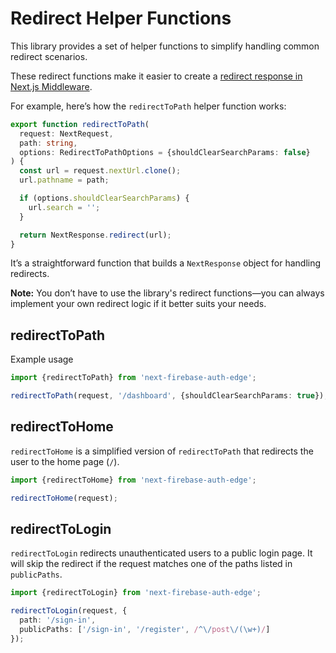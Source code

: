# Redirect Helper Functions

This library provides a set of helper functions to simplify handling common redirect scenarios.

These redirect functions make it easier to create a [redirect response in Next.js Middleware](https://nextjs.org/docs/app/building-your-application/routing/redirecting#nextresponseredirect-in-middleware).

For example, here’s how the `redirectToPath` helper function works:

```ts
export function redirectToPath(
  request: NextRequest,
  path: string,
  options: RedirectToPathOptions = {shouldClearSearchParams: false}
) {
  const url = request.nextUrl.clone();
  url.pathname = path;

  if (options.shouldClearSearchParams) {
    url.search = '';
  }

  return NextResponse.redirect(url);
}
```

It’s a straightforward function that builds a `NextResponse` object for handling redirects.

**Note:** You don’t have to use the library's redirect functions—you can always implement your own redirect logic if it better suits your needs.

## redirectToPath

Example usage

```ts
import {redirectToPath} from 'next-firebase-auth-edge';
```

```ts
redirectToPath(request, '/dashboard', {shouldClearSearchParams: true});
```

## redirectToHome

`redirectToHome` is a simplified version of `redirectToPath` that redirects the user to the home page (`/`).

```ts
import {redirectToHome} from 'next-firebase-auth-edge';
```

```ts
redirectToHome(request);
```

## redirectToLogin

`redirectToLogin` redirects unauthenticated users to a public login page. It will skip the redirect if the request matches one of the paths listed in `publicPaths`.

```ts
import {redirectToLogin} from 'next-firebase-auth-edge';
```

```ts
redirectToLogin(request, {
  path: '/sign-in',
  publicPaths: ['/sign-in', '/register', /^\/post\/(\w+)/]
});
```
